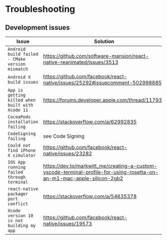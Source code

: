 
# Troubleshooting

## Development issues

| Issue                                            | Solution                                                                                                                 |
| ------------------------------------------------ | ------------------------------------------------------------------------------------------------------------------------ |
| `Android build failed - CMake version mismatch`  | <https://github.com/software-mansion/react-native-reanimated/issues/3513>                                                |
| `Android X build issues`                         | <https://github.com/facebook/react-native/issues/25292#issuecomment-502998885>                                           |
| `App is getting killed when built with Xcode 11` | <https://forums.developer.apple.com/thread/117939>                                                                       |
| `CocoaPods installation failing`                 | <https://stackoverflow.com/a/62992835>                                                                                   |
| `CodeSigning failing`                            | see <Link to="/docs/get-started/codeSigning">Code Signing</Link>                                                             |
| `Could not find iPhone X simulator`              | <https://github.com/facebook/react-native/issues/23282>                                                                  |
| `IOS App running failed through terminal`        | <https://dev.to/markwitt_me/creating-a-custom-vscode-terminal-profile-for-using-rosetta-on-an-m1-mac-apple-silicon-2gb2> |
| `react-native packager port conflict`            | <https://stackoverflow.com/a/54635378>                                                                                   |
| `Xcode version 10 is not building my app`        | <https://github.com/facebook/react-native/issues/19573>                                                                  |
